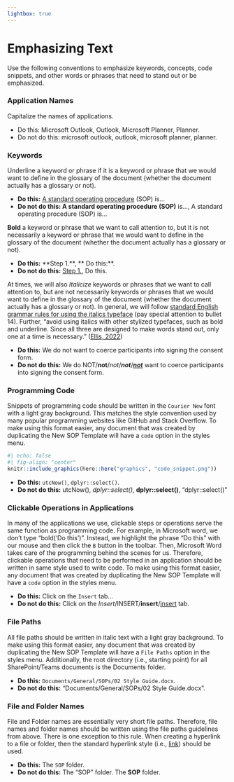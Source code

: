 ```yaml
---
lightbox: true
---
```


# Emphasizing Text {#sec-emph_text}

Use the following conventions to emphasize keywords, concepts, code snippets, and other words or phrases that need to stand out or be emphasized.

### Application Names
Capitalize the names of applications.

-   Do this: Microsoft Outlook, Outlook, Microsoft Planner, Planner.
-   Do not do this: microsoft outlook, outlook, microsoft planner, planner.

### Keywords
Underline a keyword or phrase if it is a keyword or phrase that we would want to define in the glossary of the document (whether the document actually has a glossary or not).

-   **Do this:** [A standard operating procedure]{.underline} (SOP) is...
-   **Do not do this: A standard operating procedure (SOP)** is..., A standard operating procedure (SOP) is...

**Bold** a keyword or phrase that we want to call attention to, but it is not necessarily a keyword or phrase that we would want to define in the glossary of the document (whether the document actually has a glossary or not).

-   **Do this:** \*\*Step 1.\*\*, \*\* Do this:\*\*.
-   **Do not do this:** [Step 1.]{.underline}, Do this.

At times, we will also *Italicize* keywords or phrases that we want to call attention to, but are not necessarily keywords or phrases that we would want to define in the glossary of the document (whether the document actually has a glossary or not). In general, we will follow [standard English grammar rules for using the italics typeface](https://www.grammarly.com/blog/italics/) (pay special attention to bullet 14). Further, "avoid using italics with other stylized typefaces, such as bold and underline. Since all three are designed to make words stand out, only one at a time is necessary." ([Ellis, 2022](https://www.grammarly.com/blog/italics/))

-   **Do this:** We do not want to coerce participants into signing the consent form.
-   **Do not do this:** We do NOT/**not**/*not*/***not***/[***not***]{.underline} want to coerce participants into signing the consent form.

### Programming Code

Snippets of programming code should be written in the `Courier New` font with a light gray background. This matches the style convention used by many popular programming websites like GitHub and Stack Overflow. To make using this format easier, any document that was created by duplicating the New SOP Template will have a `code` option in the styles menu.

```r
#| echo: false
#| fig-align: "center"
knitr::include_graphics(here::here("graphics", "code_snippet.png"))
``` 

  - **Do this:** `utcNow()`, `dplyr::select()`.
  - **Do not do this:** utcNow(), *dplyr::select()*, **dplyr::select()**, "dplyr::select()"

### Clickable Operations in Applications
In many of the applications we use, clickable steps or operations serve the same function as programming code. For example, in Microsoft word, we don't type "bold('Do this')". Instead, we highlight the phrase "Do this" with our mouse and then click the `B` button in the toolbar. Then, Microsoft Word takes care of the programming behind the scenes for us. Therefore, clickable operations that need to be performed in an application should be written in same style used to write code. To make using this format easier, any document that was created by duplicating the New SOP Template will have a `code` option in the styles menu.

  - **Do this:** Click on the `Insert` tab...
  - **Do not do this:** Click on the *Insert*/INSERT/**insert**/[insert]{.underline} tab.

### File Paths
All file paths should be written in italic text with a light gray background. To make using this format easier, any document that was created by duplicating the New SOP Template will have a `File Paths` option in the styles menu. Additionally, the root directory (i.e., starting point) for all SharePoint/Teams documents is the Documents folder.

  - **Do this:** `Documents/General/SOPs/02 Style Guide.docx`.
  - **Do not do this:** "Documents/General/SOPs/02 Style Guide.docx".

### File and Folder Names
File and Folder names are essentially very short file paths. Therefore, file names and folder names should be written using the file paths guidelines from above. There is one exception to this rule. When creating a hyperlink to a file or folder, then the standard hyperlink style (i.e., [link]()) should be used.

  - **Do this:** The `SOP` folder.
  - **Do not do this:** The "SOP" folder. The **SOP** folder.

